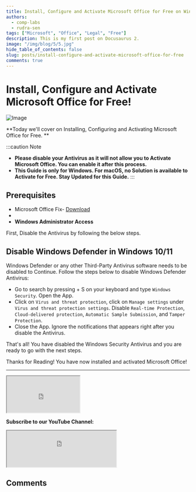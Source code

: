 ```yaml
---
title: Install, Configure and Activate Microsoft Office for Free on Windows
authors:
  - comp-labs
  - rudra-sen
tags: ["Microsoft", "Office", "Legal", "Free"]
description: This is my first post on Docusaurus 2.
image: "/img/blog/5/5.jpg"
hide_table_of_contents: false
slug: posts/install-configure-and-activate-microsoft-office-for-free
comments: true
---
```


# Install, Configure and Activate Microsoft Office for Free!

![Image](/img/blog/5/5.jpg)

**Today we'll cover on Installing, Configuring and Activating Microsoft Office for Free. **

<!-- truncate -->

:::caution Note
- **Please disable your Antivirus as it will not allow you to Activate Microsoft Office. You can enable it after this process.**
- **This Guide is only for Windows. For macOS, no Solution is available to Activate for Free. Stay Updated for this Guide.**
:::

## Prerequisites

- Microsoft Office Fix- [Download](#)
- <Microlink url='https://www.win-rar.com/postdownload.html?&L=0' />
- **Windows Administrator Access**

First, Disable the Antivirus by following the below steps.

## Disable Windows Defender in Windows 10/11

Windows Defender or any other Third-Party Antivirus software needs to be disabled to Continue. Follow the steps below to disable Windows Defender Antivirus:

- Go to search by pressing <kbd><FontAwesomeIcon icon={faWindows} /></kbd> + S on your keyboard and type `Windows Security`. Open the App.
- Click on `Virus and threat protection`, click on `Manage settings` under `Virus and threat protection settings`. Disable `Real-time Protection`, `Cloud-delivered protection`, `Automatic Sample Submission`, and `Tamper Protection`.
- Close the App. Ignore the notifications that appears right after you disable the Antivirus.

That's all! You have disabled the Windows Security Antivirus and you are ready to go with the next steps.

Thanks for Reading! You have now installed and activated Microsoft Office!

---

<iframe
  src="https://clfiles.herokuapp.com/html/sharebtn/index.html"
  title="Share Button"
  height="100"
  width="200"
></iframe>

**Subscribe to our YouTube Channel:**

<iframe
  src="https://clfiles.herokuapp.com/html/subscribe.html"
  title="Subscribe Comp Labs"
  height="100"
></iframe>

## Comments

<Giscus
  id="comments"
  repo="Comp-Labs/comp-labs-website"
  repoId="R_kgDOGaLmeA"
  category="General"
  categoryId="DIC_kwDOGaLmeM4CBAA6"
  mapping="title"
  term="Comments"
  reactionsEnabled="1"
  emitMetadata="0"
  inputPosition="top"
  theme="preferred_color_scheme"
  lang="en"
  loading="lazy"
/>
